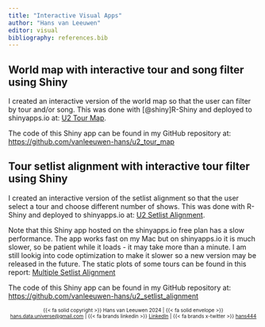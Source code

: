 ```yaml
---
title: "Interactive Visual Apps"
author: "Hans van Leeuwen"
editor: visual
bibliography: references.bib
---
```


## World map with interactive tour and song filter using Shiny

I created an interactive version of the world map so that the user can filter by tour and/or song. This was done with [@shiny]R-Shiny and deployed to shinyapps.io at: [U2 Tour Map](https://qjxo03-hans-van0leeuwen.shinyapps.io/u2_tour_map/).

The code of this Shiny app can be found in my GitHub repository at: <https://github.com/vanleeuwen-hans/u2_tour_map>

## Tour setlist alignment with interactive tour filter using Shiny

I created an interactive version of the setlist alignment so that the user select a tour and choose different number of shows. This was done with R-Shiny and deployed to shinyapps.io at: [U2 Setlist Alignment](https://qjxo03-hans-van0leeuwen.shinyapps.io/u2_setlist_alignment/).

Note that this Shiny app hosted on the shinyapps.io free plan has a slow performance. The app works fast on my Mac but on shinyapps.io it is much slower, so be patient while it loads - it may take more than a minute. I am still lookig into code optimization to make it slower so a new version may be released in the future. The static plots of some tours can be found in this report: [Multiple Setlist Alignment](multiple-setlist-alignment.qmd#tour-setlist-alignment)

The code of this Shiny app can be found in my GitHub repository at: <https://github.com/vanleeuwen-hans/u2_setlist_alignment>

 
 
::: {style="text-align:center; font-size: 10px;"}
{{< fa solid copyright >}} Hans van Leeuwen 2024 \| {{< fa solid envelope >}} [hans.data.universe\@gmail.com](mailto:hans.data.universe@gmail.com) \| {{< fa brands linkedin >}} [LinkedIn](https://www.linkedin.com/in/vanleeuwenhans/) \| {{< fa brands x-twitter >}} [hans444](https://x.com/hans444)
:::
